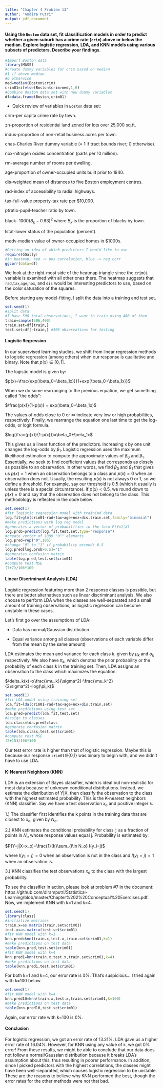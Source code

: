 ---
title: "Chapter 4 Problem 13"
author: "Andira Putri"
output: pdf_document
---

#### Using the `Boston` data set, fit classification models in order to predict whether a given suburb has a crime rate (`crim`) above or below the median. Explore logistic regression, LDA, and KNN models using various subsets of predictors. Describe your findings.

```{r}
#Import Boston data
library(MASS)
#create dummy variables for crim based on median
#1 if above median
#0 otherwise
med=median(Boston$crim)
crim01=ifelse(Boston$crim>med,1,0)
#Combine Boston data set with new dummy variables
df=data.frame(Boston,crim01)
```

* Quick review of variables in `Boston` data set:

crim-per capita crime rate by town.

zn-proportion of residential land zoned for lots over 25,000 sq.ft.

indus-proportion of non-retail business acres per town.

chas-Charles River dummy variable (= 1 if tract bounds river; 0 otherwise).

nox-nitrogen oxides concentration (parts per 10 million).

rm-average number of rooms per dwelling.

age-proportion of owner-occupied units built prior to 1940.

dis-weighted mean of distances to five Boston employment centres.

rad-index of accessibility to radial highways.

tax-full-value property-tax rate per $10,000.

ptratio-pupil-teacher ratio by town.

black- $1000(B_k-0.63)^2$ where $B_k$ is the proportion of blacks by town.

lstat-lower status of the population (percent).

medv-median value of owner-occupied homes in $1000s.

```{r}
#Getting an idea of which predictors I would like to use
require(GGally)
#in heatmap, red -> pos correlation, blue -> neg corr
ggcorr(data=df)
```

We look at the right-most side of the heatmap triangle since the `crim01` variable is examined with all other ones there. The heatmap suggests that `rad`,`tax`,`age`,`nox`, and `dis` would be interesting predictors to use, based on the color saturation of the squares.

Before starting any model-fitting, I split the data into a training and test set.

```{r}
set.seed(1)
#split data
#I have 506 total observations, I want to train using 400 of them
train=sample(506,400)
train.set=df[train,]
test.set=df[-train,] #106 observations for testing
```

#### Logistic Regression

In our supervised learning studies, we shift from linear regression methods to logistic regression (among others) when our response is qualitative and binary. Note that $p(x)\in[0,1]$.

The logistic model is given by:

$p(x)=\frac{exp(\beta_0+\beta_1x)}{1+exp(\beta_0+\beta_1x)}$

When we do some rearranging to the previous equation, we get something called "the odds":

$\frac{p(x)}{1-p(x)} = exp(\beta_0+\beta_1x)$

The values of odds close to 0 or $\infty$ indicate very low or high probabilities, respectively. Finally, we rearrange the equation one last time to get the log-odds, or logit formula.

$log(\frac{p(x)}{1-p(x)})=\beta_0+\beta_1x$

This gives us a linear function of the predictors. Increasing x by one unit changes the log-odds by $\beta_1$. Logistic regression uses the maximum likelihood estimation to compute the approximate values of $\beta_0$ and $\beta_1$. Essentially, we seek to find coefficient values that corresponds as closely as possible to an observation. In other words, we find $\beta_0$ and $\beta_1$ that gives us $p(x)=1$ when an observation belongs to a class and $p(x)=0$ when an observation does not. Usually, the resulting $p(x)$ is not always 0 or 1, so we define a threshold. For example, say our threshold is 0.5 (which it usually is unless there is a special circumstance). If $p(x)<0.5$, we round down to $p(x)=0$ and say that the observation does not belong to the class. This methodology is reflected in the code below:

```{r}
set.seed(1)
#fit logistic regression model with trainind data
log.fit=glm(crim01~rad+tax+age+nox+dis,train.set,family="binomial")
#make predictions with log reg model
#generates a vector of probabilities in the form P(Y=1|X)
log.prob=predict(log.fit,test.set,type="response") 
#create vector of 1089 "0"" elements
log.pred=rep("0",106)
#change "0" to "1" if probability exceeds 0.5
log.pred[log.prob>0.5]="1"
#generates confusion matrix
table(log.pred,test.set$crim01)
#compute test MSE
(7+7)/106*100
```

#### Linear Discriminant Analysis (LDA)

Logistic regression featuring more than 2 response classes is possible, but there are better alternatives such as linear discriminant analysis. We also choose to perform LDA when the classes are well-separated and a small amount of training observations, as logistic regression can become unstable in these cases.

Let's first go over the assumptions of LDA:

* Data has normal/Gaussian distribution

* Equal variance among all classes (observations of each variable differ from the mean by the same amount)

LDA estimates the mean and variance for each class $k$, given by $\mu_k$ and $\sigma_k$ respectively. We also have $\pi_k$, which denotes the prior probability or the probabilty of each class $k$ in the training set. Then, LDA assigns an observation to the class which maximizes the equation:

$\delta_k(x)=x\frac{\mu_k}{\sigma^2}-\frac{\mu_k^2}{2\sigma^2}+log(\pi_k)$

```{r}
set.seed(1)
#fit LDA model using training set
lda.fit=lda(crim01~rad+tax+age+nox+dis,train.set)
#make predictions using test set
lda.pred=predict(lda.fit,test.set)
#assign to classes
lda.class=lda.pred$class
#generate confusion matrix
table(lda.class,test.set$crim01)
#compute test MSE
(2+15)/106*100
```

Our test error rate is higher than that of logistic regression. Maybe this is because our response `crim01`$\in${0,1} was binary to begin with, and we didn't have to use LDA.

#### K-Nearest Neighbors (KNN)

LDA is an extension of Bayes classifier, which is ideal but non-realistic for most data because of unknown conditional distributions. Instead, we estimate the distribution of Y|X, then classify the observation to the class with the highest estimated probability. This is the K-nearest neighbors (KNN) classifier. Say we have a test observation $x_o$ and positive integer `k`.

1.) The classifier first identifies the k points in the training data that are closest to $x_o$, given by $N_o$.

2.) KNN estimates the conditional probability for class `j` as a fraction of points in $N_o$ whose response values equal j. Probability is estimated by:

$P(Y=j|X=x_o)=\frac{1}{k}\sum_{i\in N_o} I(y_i=j)$

where $I(y_1=j)=0$ when an observation is not in the class and $I(y_1=j)=1$ when an observation is.

3.) KNN classifies the test observations $x_o$ to the class with the largest probability.

To see the classifier in action, please look at problem #7 in the document: https://github.com/diramputri/Statistical-Learning/blob/master/Chapter%202%20Conceptual%20Exercises.pdf. Now, we implement KNN with k=1 and k=4.

```{r}
set.seed(1)
library(class)
#initialize matrices
train.x=as.matrix(train.set$crim01)
test.x=as.matrix(test.set$crim01)
#fit KNN model with k=1
knn.pred=knn(train.x,test.x,train.set$crim01,k=1)
#make predictions on test data
table(knn.pred,test.set$crim01)
#fit KNN model with k=4
knn.pred1=knn(train.x,test.x,train.set$crim01,k=4)
#make predictions on test data
table(knn.pred1,test.set$crim01)
```

For both k=1 and k=4, our error rate is 0%. That's suspicious... I tried again with k=100 below.

```{r}
set.seed(1)
#fit KNN model with k=4
knn.pred10=knn(train.x,test.x,train.set$crim01,k=100)
#make predictions on test data
table(knn.pred10,test.set$crim01)
```

Again, our error rate with k=100 is 0%.

#### Conclusion

For logistic regression, we got an error rate of 13.21%. LDA gave us a higher error rate of 16.04%. However, for KNN using any value of `k`, we got 0% error! From these results, we might be able to conclude that our data does not follow a normal/Gaussian distribution because it breaks LDA's assumption about this, thus resulting in poorer performance. In addition, since I picked predictors with the highest correlations, the classes might have been well-separated, which causes logistic regression to be unstable. These are the reasons to believe why KNN performed the best, though the error rates for the other methods were not that bad.
